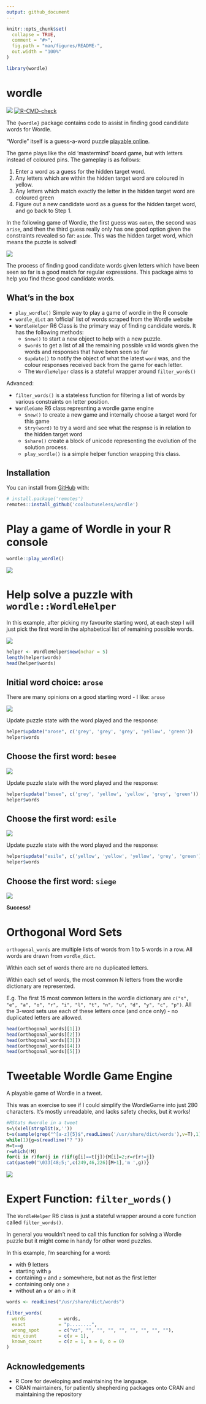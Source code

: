 ```yaml
---
output: github_document
---
```


<!-- README.md is generated from README.Rmd. Please edit that file -->

```r
knitr::opts_chunk$set(
  collapse = TRUE,
  comment = "#>",
  fig.path = "man/figures/README-",
  out.width = "100%"
)

library(wordle)
```

# wordle

<!-- badges: start -->
![](https://img.shields.io/badge/cool-useless-green.svg)
[![R-CMD-check](https://github.com/coolbutuseless/wordle/workflows/R-CMD-check/badge.svg)](https://github.com/coolbutuseless/wordle/actions)
<!-- badges: end -->


The `{wordle}` package contains code to assist in finding good candidate
words for Wordle.

"Wordle" itself is a guess-a-word puzzle [playable online](https://www.powerlanguage.co.uk/wordle/).

The game plays like the old 'mastermind' board game, but with letters instead of
coloured pins.  The gameplay is as follows:

1. Enter a word as a guess for the hidden target word.
2. Any letters which are within the hidden target word are coloured in yellow.
3. Any letters which match exactly the letter in the hidden target word are
   coloured green
4. Figure out a new candidate word as a guess for the hidden target word,
   and go back to Step 1.
   
In the following game of Wordle, the first guess was `eaten`, the second was
`arise`, and then the third guess really only has one good option given the
constraints revealed so far: `aside`.  This was the hidden target word, 
which means the puzzle is solved!

<img src="man/figures/eg.png" />
   
   


The process of finding good candidate words given letters which have been seen
so far is a good match for regular expressions.  This package aims to help
you find these good candidate words.

## What's in the box

- `play_wordle()` Simple way to play a game of wordle in the R console
-   `wordle_dict` an ‘official’ list of words scraped from the Wordle
    website
-   `WordleHelper` R6 Class is the primary way of finding candidate words. It
    has the following methods:
    -   `$new()` to start a new object to help with a new puzzle.
    -   `$words` to get a list of all the remaining possible valid words given the
        words and responses that have been seen so far
    -   `$update()` to notify the object of what the latest `word` was,
        and the colour responses received back from the game for each
        letter.
    -   The `WordleHelper` class is a stateful wrapper around `filter_words()`


Advanced:

-   `filter_words()` is a stateless function for filtering a list of
    words by various constraints on letter position.
- `WordleGame` R6 class represnting a wordle game engine
    - `$new()` to create a new game and internally choose a target word for this game
    - `$try(word)` to try a word and see what the respnse is in relation to 
      the hidden target word
    - `$share()` create a block of unicode representing the evolution of the 
      solution process.
    - `play_wordle()` is a simple helper function wrapping this class.



## Installation

You can install from [GitHub](https://github.com/coolbutuseless/wordle) with:

``` r
# install.package('remotes')
remotes::install_github('coolbutuseless/wordle')
```



# Play a game of Wordle in your R console

```r
wordle::play_wordle()
```


<img src="man/figures/game.png" />




# Help solve a puzzle with `wordle::WordleHelper`

In this example, after picking my favourite starting word, at each step I will
just pick the first word in the alphabetical list of remaining possible words.

<img src="man/figures/00.png" />



```r
helper <- WordleHelper$new(nchar = 5)
length(helper$words)
head(helper$words)
```

## Initial word choice: `arose`

There are many opinions on a good starting word - I like: `arose`


<img src="man/figures/01.png" />


Update puzzle state with the word played and the response:

```r
helper$update("arose", c('grey', 'grey', 'grey', 'yellow', 'green'))
helper$words
```


## Choose the first word: `besee`

<img src="man/figures/02.png" />


Update puzzle state with the word played and the response:

```r
helper$update("besee", c('grey', 'yellow', 'yellow', 'grey', 'green'))
helper$words
```

## Choose the first word:  `esile`

<img src="man/figures/03.png" />


Update puzzle state with the word played and the response:

```r
helper$update("esile", c('yellow', 'yellow', 'yellow', 'grey', 'green'))
helper$words
```

## Choose the first word:  `siege`

<img src="man/figures/04.png" />


**Success!**



# Orthogonal Word Sets

`orthogonal_words` are multiple lists of words from 1 to 5 words in a row.  All
words are drawn from `wordle_dict`.

Within each set of words there are no duplicated letters.

Within each set of words, the most common N letters from the wordle dictionary 
are represented.

E.g. The first 15 most common letters in the wordle dictionary are
`c("s", "e", "a", "o", "r", "i", "l", "t", "n", "u", "d", "y", "c", "p")`.  All the 3-word 
sets use each of these letters once (and once only) - no duplicated letters
are allowed.

```r
head(orthogonal_words[[1]])
head(orthogonal_words[[2]])
head(orthogonal_words[[3]])
head(orthogonal_words[[4]])
head(orthogonal_words[[5]])
```





# Tweetable Wordle Game Engine

A playable game of Wordle in a tweet.

This was an exercise to see if I could simplify the WordleGame into just 280 characters. It's mostly unreadable, and lacks safety checks, but it works!

```r
#RStats #wordle in a tweet
s=\(x)el(strsplit(x,''))
t=s(sample(grep("^[a-z]{5}$",readLines('/usr/share/dict/words'),v=T),1))
while(1){g=s(readline("? "))
M=t==g
r=which(!M)
for(i in r)for(j in r)if(g[i]==t[j]){M[i]=2;r=r[r!=j]}
cat(paste0('\033[48;5;',c(249,46,226)[M+1],'m ',g))}
```

<img src="man/figures/tweetable.png" />



# Expert Function: `filter_words()`

The `WordleHelper` R6 class is just a stateful wrapper around a core function 
called `filter_words()`.

In general you wouldn't need to call this function for solving a Wordle puzzle
but it might come in handy for other word puzzles.

In this example, I'm searching for a word:

* with 9 letters
* starting with `p`
* containing `v` and `z` somewhere, but not as the first letter
* containing only one `z`
* without an `a` or an `o` in it

```r
words <- readLines("/usr/share/dict/words")

filter_words(
  words            = words,
  exact            = "p........",
  wrong_spot       = c("vz", "", "", "", "", "", "", "", ""),
  min_count        = c(v = 1),
  known_count      = c(z = 1, a = 0, o = 0)
)
```










## Acknowledgements

* R Core for developing and maintaining the language.
* CRAN maintainers, for patiently shepherding packages onto CRAN and maintaining
  the repository
